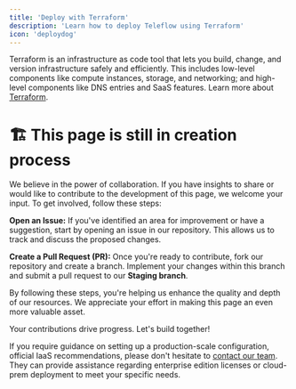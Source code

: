 ```yaml
---
title: 'Deploy with Terraform'
description: 'Learn how to deploy Teleflow using Terraform'
icon: 'deploydog'
---
```


Terraform is an infrastructure as code tool that lets you build, change, and version infrastructure safely and efficiently. This includes low-level components like compute instances, storage, and networking; and high-level components like DNS entries and SaaS features.
Learn more about [Terraform](https://developer.hashicorp.com/terraform?product_intent=terraform).


# 🏗️ This page is still in creation process

We believe in the power of collaboration. If you have insights to share or would like to contribute to the development of this page, we welcome your input. To get involved, follow these steps:

**Open an Issue:** If you've identified an area for improvement or have a suggestion, start by opening an issue in our repository. This allows us to track and discuss the proposed changes.

**Create a Pull Request (PR):** Once you're ready to contribute, fork our repository and create a branch. Implement your changes within this branch and submit a pull request to our **Staging branch**.

By following these steps, you're helping us enhance the quality and depth of our resources. We appreciate your effort in making this page an even more valuable asset.

Your contributions drive progress. Let's build together!

<Note>If you require guidance on setting up a production-scale configuration, official IaaS recommendations, please don't hesitate to [contact our team](https://notify.teleflow.khulnasoft.com/meetings/khulnasoft/notifications-45min?utm_campaign=teleflowDocs&utm_content=deploy-with-terraform). 
They can provide assistance regarding enterprise edition licenses or cloud-prem deployment to meet your specific needs.</Note>
